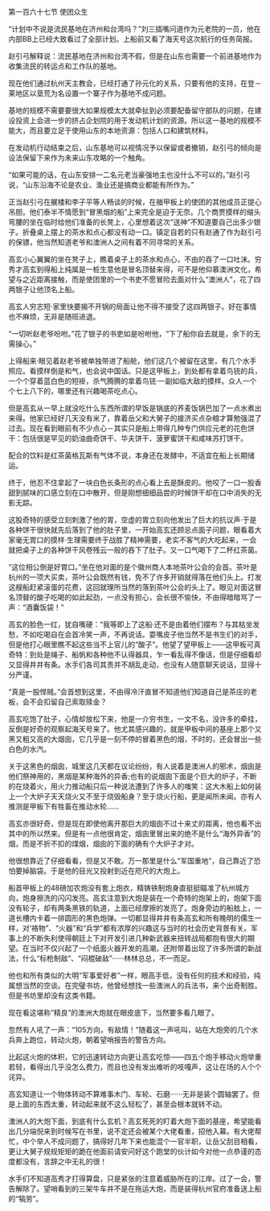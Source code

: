 

第一百六十七节 使团众生

“计划中不说是流民基地在济州和台湾吗？”刘三插嘴问道作为元老院的一员，他在内部BB上已经大致看过了全部计划。上船前又看了海天号这次航行的任务简报。

赵引弓解释说：流民基地在济州和台湾不假，但是在山东也需要一个前进基地作为收集流民的转运点和工作队的基地。

现在他们通过杭州天主教会，已经打通了孙元化的关系，只要有他的支持，在登－莱地区以垦荒为名设置一个寨子作为基地不成问题。

基地的规模不需要要很大如果规模太大就牵扯到必须要配备留守部队的问题，在建设投资上会进一步的挤占企划院的用于发动机计划的资源。所以这一基地的规模不能大，而且要立足于使用山东的本地资源：包括人口和建筑材料。

在发动机行动结束之后，山东基地可以视情况予以保留或者撤销，赵引弓的倾向是设法保留下来作为未来山东攻略的一个触角。

“如果可能的话，在山东安排一二名元老当豪强地主也没什么不可以的。”赵引弓说，“山东沿海不论是农业、渔业还是搞商业都能有所作为。”

正当赵引弓在艉楼和李子平等人畅谈的时候，在艏甲板上的使团的其他成员正提心吊胆。他们泰半不情愿到“冒黑烟的船”上来完全是迫于无奈。几个商贾摸样的缩头弯腰的坐在临时给他们准备的长凳上，心里想着这次“送神”不知道要自己出多少银子。折叠桌上摆上的茶水和点心都没有动一口。镇定自若的只有赵通了作为赵引弓的保镖，他当然知道老爷和澳洲人之间有着不同寻常的关系。

高玄小心翼翼的坐在凳子上，瞧着桌子上的茶水和点心，不由的吞了一口吐沫。穷秀才高玄到得船上纯属是一桩生意他是冒名顶替来得，可不是他仰慕澳洲文化，希望与之近距离接触，而是使团里的一个书吏不愿冒险去面对什么“澳洲人”，花了四两银子让他顶名上船。

高玄人穷志短·家里快要揭不开锅的局面让他不得不接受了这四两银子。好在事情也不麻烦，无非是随班进退。

“一切听赵老爷吩咐。”花了银子的书吏如是吩咐他，“下了船你自去就是，余下的无需操心。”

上得船来·眼见着赵老爷被单独带进了船舱，他们这几个被留在这里，有几个水手照应。看摸样倒是和气，也会说中国话。只是这甲板上，到处都有拿着鸟铳的兵，一个个穿着蓝白色的短褂，杀气腾腾的拿着鸟铳·一副如临大敌的摸样。众人一个个七上八下的，哪里还有兴趣喝茶吃点心。

但是高玄从一早上就没吃什么东西所谓的早饭是锅底的荞麦饭锅巴加了一点水煮出来得。他家已经好几天没有米了，靠着岳父和大舅子的接济买点杂粮才算勉强混了过去。现在看到眼前有不少点心－其实只是船上带得几种专门供应元老的花色饼干：包括很是罕见的奶油曲奇饼干、华夫饼干、菠萝蜜饼干和咸味苏打饼干。

配合的饮料是红茶菌格瓦斯有气体不说，本身还在发酵中，不适宜在船上长期储运。

终于，他忍不住拿起了一块白色长条形的点心看上去是酥皮的。他咬了一口一股香甜到腻味的口感立刻在口中散开，但是刚想细细品尝的时候饼干却在口中消失的无影无踪。

这股奇特的感受立刻刺激了他的胃，空虚的胃立刻向他发出了巨大的抗议声·于是各种饼干很快就先后落到了他的肚子里，一开始高玄还顾忌点面子问题，眼看着大家毫无胃口的摸样·生理需要终于战胜了精神需要，老实不客气的大吃起来，一会就把桌子上的各种饼干风卷残云一般的吞下了肚子。又一口气喝下了二杯红茶菌。

“这位相公倒是好胃口。”坐在他对面的是个徽州商人本地茶叶公会的会首。茶叶是杭州的一项大买卖，茶叶公会既然有钱，免不了许多开销就得落在他们头上。打发这艘船赶紧滚蛋的花费，这回就理所当然的落到茶叶公会的头上了。眼见对面这冒名顶替的酸子吃喝的如此起劲，一点没有担心，会长很不愉快，不由得暗暗骂了一声：“酒囊饭袋！”

高玄的脸色一红，犹自嘴硬：“我等即上了这船·还不是由着他们摆布？与其枯坐发愁，不如吃喝自在会首冷笑一声，不再说话。耍嘴皮子他当然不是书生们的对手，但是他打心眼里瞧不起这些当不上官儿的“酸子”。他望了望甲板上——这甲板可真奇特：到处是绳子、船帆和各种他不认得器具，乍一看乱得不像话，但是仔细看却又显得井井有条。水手们各司其责并不胡乱走动，也没有人随意聊天说话，显得十分严谨。

“真是一股悍贼。”会首想到这里，不由得冷汗直冒不知道他们知道自己是茶庄的老板，会不会扣留自己索取赎金？

高玄吃饱了肚子，心情却放松下来，他是一介穷书生，一文不名，没许多的牵挂，反倒是好奇的观察起海天号来了。他尤其感兴趣的，就是甲板中间的基座上那个又黑又粗又高的大烟囱，它几乎是一刻不停的冒着黑色的烟，不时的，还会冒出一些白色的水汽。

关于这黑色的烟囱，城里这几天都在议论纷纷，有人说着是澳洲人的邪术，烟囱是他们祭神用的，黑烟是某种海外的异香;也有的说烟囱下面是个巨大的炉子，不断的在烧着火，用火力推动船只后一种说法遭到了许多人的嗤笑：这大木船上如何装上一个大炉子天天烧火又不至于烧毁船身？至于烧火行船，更是闻所未闻。亦有人推测是甲板下有牲畜在推动水轮……

高玄亦很好奇，但是现在即使他离开那巨大的烟囱不过十来丈的距离，他也看不出其中的所以然来。但是有一点他很肯定，烟囱里冒出来的绝不是什么“海外异香”的烟，而是不折不扣的煤烟，烟囱的下面的确有个大炉子才对。

他很想靠近了仔细看看，但是又不敢。万一那里是什么“军国重地”，自己靠近了恐怕要掉脑袋。于是他的目光又投射到近在咫尺的大炮上。

船首甲板上的48磅加农炮没有套上炮衣，精铸铁制炮身直挺挺瞄准了杭州城方向，炮身擦洗的闪闪发亮。高玄注意到大炮是装在一个奇特的炮架上的，炮架下面没有轮子，却有两条黑铁的轨道，上面已经摩擦的发亮了。炮身旁边的船舷上，一道长槽内卡着一排圆形的黑色炮弹。一切都显得井井有条高玄和所有晚明的儒生一样，对‘袼物”、“火器”和“兵学”都有浓厚的兴趣这与当时的社会历史背景有关。军事上的不断失利使得朝廷上下对开发引进几种新武器来扭转战局都抱有很大的期望。在当时不仅兴起了一个纸面火器开发的高潮，还附带着出现了许多所谓的新战法，什么“标枪制敌”、“闷棍破敌”······林林总总，不一而足。

他也和所有类似的大明“军事爱好者”一样，眼高手低，没有任何的技术和经验，纯属想当然的空谈。在完璧书坊，他曾经想找一些澳洲人的兵法书，来个出奇制胜。但是书坊里却没有这类书籍。

现在看这堪称“精良”的澳洲大炮就在眼皮底下，当然要多看几眼了。

忽然有人吼了一声：“105方向，有敌情！”随着这一声吼叫，站在大炮旁的几个水兵奔上跑位，转动火炮，朝着望哨报告的警告方向。

比起这火炮的体积，它的迅速转动方向更让高玄吃惊——四五个炮手移动火炮举重若轻，看得出几乎没怎么费力，而且也没有发出难听的吱嘎声，这让在场的人个个诧异。

高玄知道让一个物体转动不算难事木门、车轮、石磨······无非是装个圆轴罢了。但是上面的东西太重，转动起来就不这么轻松了，甚至会根本就转不动。

澳洲人的大炮下面，到底有什么玄机？高玄死死的盯着大炮下面的基座，希望能看出几分端倪来到时候写在书里，说不定还会被某个大佬看重，招他入幕。有大佬帮忙，中个举人不成问题了，搞得好几年下来也能混个一官半职，让岳父刮目相看，更让大舅子规规矩矩的跪在他面前请安问好这个跑堂的伙计如今对他一点恭谨的态度都没有，言辞之中无礼的很！

水手们不知道高秀才打得算盘，只是紧张的注意着威胁所在的江岸。过了一会，警告解除了。望哨看到的三架牛车并不是在拖运大炮，而是装得杭州官府准备送上船的“犒劳”。

